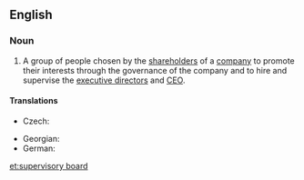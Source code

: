 ==English==
{{wikipedia}}

===Noun===
{{en-noun}}

# A group of people chosen by the [[shareholder]]s of a [[company]] to promote their interests through the governance of the company and to hire and supervise the [[executive director]]s and [[CEO]].

====Translations====
{{trans-top|group}}
* Czech: {{t|cs|dozorčí rada|f}}
{{trans-mid}}
* Georgian: {{t|ka| სამეთვალყურეო საბჭო}}
* German: {{t+|de|Aufsichtsrat|m}}
{{trans-bottom}}

[[et:supervisory board]]